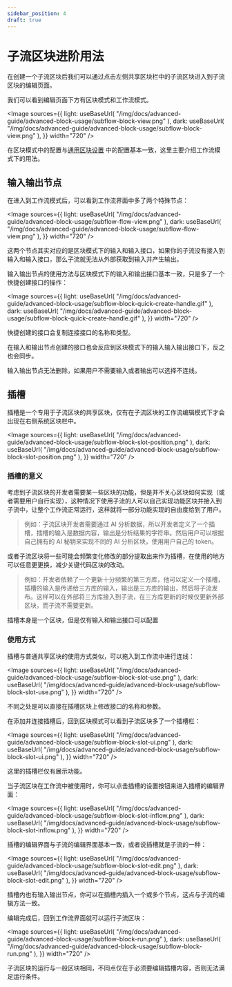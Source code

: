 ```yaml
---
sidebar_position: 4
draft: true
---
```



# 子流区块进阶用法

在创建一个子流区块后我们可以通过点击左侧共享区块栏中的子流区块进入到子流区块的编辑页面。

我们可以看到编辑页面下方有区块模式和工作流模式。

<Image
  sources={{
    light: useBaseUrl(
      "/img/docs/advanced-guide/advanced-block-usage/subflow-block-view.png"
    ),
    dark: useBaseUrl(
      "/img/docs/advanced-guide/advanced-block-usage/subflow-block-view.png"
    ),
  }}
  width="720"
/>

在区块模式中的配置与[通用区块设置](/zh-CN/docs/advanced-guide/block-advanced-usage/universal-block-settings) 中的配置基本一致，这里主要介绍工作流模式下的用法。

## 输入输出节点

在进入到工作流模式后，可以看到工作流界面中多了两个特殊节点：

<Image
  sources={{
    light: useBaseUrl(
      "/img/docs/advanced-guide/advanced-block-usage/subflow-flow-view.png"
    ),
    dark: useBaseUrl(
      "/img/docs/advanced-guide/advanced-block-usage/subflow-flow-view.png"
    ),
  }}
  width="720"
/>

这两个节点其实对应的是区块模式下的输入和输入接口，如果你的子流没有接入到输入和输入接口，那么子流就无法从外部获取到输入并产生输出。

输入输出节点的使用方法与区块模式下的输入和输出接口基本一致，只是多了一个快捷创建接口的操作：

<Image
  sources={{
    light: useBaseUrl(
      "/img/docs/advanced-guide/advanced-block-usage/subflow-block-quick-create-handle.gif"
    ),
    dark: useBaseUrl(
      "/img/docs/advanced-guide/advanced-block-usage/subflow-block-quick-create-handle.gif"
    ),
  }}
  width="720"
/>

快捷创建的接口会复制连接接口的名称和类型。

在输入和输出节点创建的接口也会反应到区块模式下的输入输入输出接口下，反之也会同步。

输入输出节点无法删除，如果用户不需要输入或者输出可以选择不连线。

## 插槽

插槽是一个专用于子流区块的共享区块，仅有在子流区块的工作流编辑模式下才会出现在右侧系统区块栏中。

<Image
  sources={{
    light: useBaseUrl(
      "/img/docs/advanced-guide/advanced-block-usage/subflow-block-slot-position.png"
    ),
    dark: useBaseUrl(
      "/img/docs/advanced-guide/advanced-block-usage/subflow-block-slot-position.png"
    ),
  }}
  width="720"
/>

### 插槽的意义

考虑到子流区块的开发者需要某一些区块的功能，但是并不关心区块如何实现（或者需要用户自行实现），这种情况下使用子流的人可以自己实现功能区块并接入到子流中，让整个工作流正常运行，这样就将一部分功能实现的自由度给到了用户。

> 例如：子流区块开发者需要通过 AI 分析数据，所以开发者定义了一个插槽，插槽的输入是数据内容，输出是分析结果的字符串。然后用户可以根据自己拥有的 AI 秘钥来实现不同的 AI 分析区块，使用用户自己的 token。

或者子流区块将一些可能会频繁变化修改的部分提取出来作为插槽，在使用的地方可以任意更更换，减少关键代码区块的改动。

> 例如：开发者依赖了一个更新十分频繁的第三方库，他可以定义一个插槽，插槽的输入是传递给三方库的输入，输出是三方库的输出，然后将子流发布。这样可以在外部将三方库接入到子流，在三方库更新的时候仅更新外部区块，而子流不需要更新。

插槽本身是一个区块，但是仅有输入和输出接口可以配置

### 使用方式

插槽与普通共享区块的使用方式类似，可以拖入到工作流中进行连线：

<Image
  sources={{
    light: useBaseUrl(
      "/img/docs/advanced-guide/advanced-block-usage/subflow-block-slot-use.png"
    ),
    dark: useBaseUrl(
      "/img/docs/advanced-guide/advanced-block-usage/subflow-block-slot-use.png"
    ),
  }}
  width="720"
/>

不同之处是可以直接在插槽区块上修改接口的名称和参数。

在添加并连接插槽后，回到区块模式可以看到子流区块多了一个插槽栏：

<Image
  sources={{
    light: useBaseUrl(
      "/img/docs/advanced-guide/advanced-block-usage/subflow-block-slot-ui.png"
    ),
    dark: useBaseUrl(
      "/img/docs/advanced-guide/advanced-block-usage/subflow-block-slot-ui.png"
    ),
  }}
  width="720"
/>

这里的插槽栏仅有展示功能。

当子流区块在工作流中被使用时，你可以点击插槽的设置按钮来进入插槽的编辑界面：

<Image
  sources={{
    light: useBaseUrl(
      "/img/docs/advanced-guide/advanced-block-usage/subflow-block-slot-inflow.png"
    ),
    dark: useBaseUrl(
      "/img/docs/advanced-guide/advanced-block-usage/subflow-block-slot-inflow.png"
    ),
  }}
  width="720"
/>

插槽的编辑界面与子流的编辑界面基本一致，或者说插槽就是子流的一种：

<Image
  sources={{
    light: useBaseUrl(
      "/img/docs/advanced-guide/advanced-block-usage/subflow-block-slot-edit.png"
    ),
    dark: useBaseUrl(
      "/img/docs/advanced-guide/advanced-block-usage/subflow-block-slot-edit.png"
    ),
  }}
  width="720"
/>

插槽内也有输入输出节点，你可以在插槽内插入一个或多个节点，这点与子流的编辑方法一致。

编辑完成后，回到工作流界面就可以运行子流区块：

<Image
  sources={{
    light: useBaseUrl(
      "/img/docs/advanced-guide/advanced-block-usage/subflow-block-run.png"
    ),
    dark: useBaseUrl(
      "/img/docs/advanced-guide/advanced-block-usage/subflow-block-run.png"
    ),
  }}
  width="720"
/>

子流区块的运行与一般区块相同，不同点仅在于必须要编辑插槽内容，否则无法满足运行条件。
